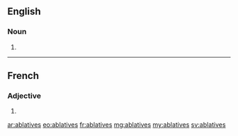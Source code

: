 ==English==

===Noun===
{{head|en|plural}}

# {{plural of|ablative|lang=en}}

----

==French==

===Adjective===
{{fr-adj-form}} {{f-p}}

# {{feminine plural of|ablatif|lang=fr}}

[[ar:ablatives]]
[[eo:ablatives]]
[[fr:ablatives]]
[[mg:ablatives]]
[[my:ablatives]]
[[sv:ablatives]]